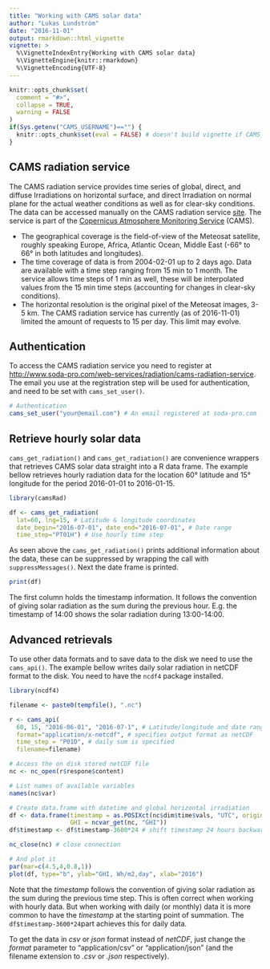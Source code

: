 ```yaml
---
title: "Working with CAMS solar data"
author: "Lukas Lundström"
date: "2016-11-01"
output: rmarkdown::html_vignette
vignette: >
  %\VignetteIndexEntry{Working with CAMS solar data}
  %\VignetteEngine{knitr::rmarkdown}
  %\VignetteEncoding{UTF-8}
---
```


```r
knitr::opts_chunk$set(
  comment = "#>", 
  collapse = TRUE,
  warning = FALSE
)
if(Sys.getenv("CAMS_USERNAME")=="") {
  knitr::opts_chunk$set(eval = FALSE) # doesn't build vignette if CAMS_USERNAME is not set
}
```

## CAMS radiation service
The CAMS radiation service provides time series of global, direct, and diffuse Irradiations on horizontal surface, and direct Irradiation on normal plane for the actual weather conditions as well as for clear-sky conditions. The data can be accessed manually on the CAMS radiation service [site](http://www.soda-pro.com/web-services/radiation/cams-radiation-service). The service is part of the [Copernicus Atmosphere Monitoring Service](http://atmosphere.copernicus.eu/) (CAMS).

* The geographical coverage is the field-of-view of the Meteosat satellite, roughly speaking Europe, Africa, Atlantic Ocean, Middle East (-66° to 66° in both latitudes and longitudes).
* The time coverage of data is from 2004-02-01 up to 2 days ago. Data are available with a time step ranging from 15 min to 1 month. The service allows time steps of 1 min as well, these will be interpolated values from the 15 min time steps (accounting for changes in clear-sky conditions). 
* The horizontal resolution is the original pixel of the Meteosat images, 3-5 km.  The CAMS radiation service has currently (as of 2016-11-01) limited the amount of requests to 15 per day. This limit may evolve. 

## Authentication

To access the CAMS radiation service you need to register at [http://www.soda-pro.com/web-services/radiation/cams-radiation-service](http://www.soda-pro.com/web-services/radiation/cams-radiation-service). The email you use at the registration step will be used for authentication, and need to be set with  `cams_set_user()`.

```r
# Authentication
cams_set_user("your@email.com") # An email registered at soda-pro.com
```


## Retrieve hourly solar data

`cams_get_radiation()` and `cams_get_radiation()` are convenience wrappers that retrieves CAMS solar data straight into a R data frame. The example bellow retrieves hourly radiation data for the location 60° latitude and 15° longitude for the period 2016-01-01 to 2016-01-15.
```r
library(camsRad)

df <- cams_get_radiation(
  lat=60, lng=15, # Latitude & longitude coordinates 
  date_begin="2016-07-01", date_end="2016-07-01", # Date range
  time_step="PT01H") # Use hourly time step

```
As seen above the `cams_get_radiation()` prints additional information about the data, these can be suppressed by wrapping the call with `suppressMessages()`. Next the date frame is printed.

```r
print(df)
```
The first column holds the timestamp information. It follows the convention of giving solar radiation as the sum during the previous hour. E.g. the timestamp of 14:00 shows the solar radiation during 13:00-14:00. 

## Advanced retrievals
To use other data formats and to save data to the disk we need to use the `cams_api()`. The example bellow writes daily solar radiation in netCDF format to the disk. You need to have the `ncdf4` package installed.

```r
library(ncdf4)

filename <- paste0(tempfile(), ".nc")

r <- cams_api(
  60, 15, "2016-06-01", "2016-07-1", # Latitude/longitude and date range 
  format="application/x-netcdf", # specifies output format as netCDF
  time_step = "P01D", # daily sum is specified
  filename=filename)

# Access the on disk stored netCDF file
nc <- nc_open(r$respone$content)  

# List names of available variables
names(nc$var)

# Create data.frame with datetime and global horizontal irradiation
df <- data.frame(timestamp = as.POSIXct(nc$dim$time$vals, "UTC", origin="1970-01-01"),
                 GHI = ncvar_get(nc, "GHI"))
df$timestamp <- df$timestamp-3600*24 # shift timestamp 24 hours backwards

nc_close(nc) # close connection

# And plot it
par(mar=c(4.5,4,0.8,1))
plot(df, type="b", ylab="GHI, Wh/m2,day", xlab="2016")


```
Note that the *timestamp* follows the convention of giving solar radiation as the sum during the previous time step. This is often correct when working with hourly data. But when working with daily (or monthly) data it is more common to have the *timestamp* at the starting point of summation. The `df$timestamp-3600*24`part achieves this for daily data.

To get the data in *csv* or *json* format instead of *netCDF*, just change the *format* parameter to "application/csv" or "application/json" (and the filename extension to *.csv* or *.json* respectively).
